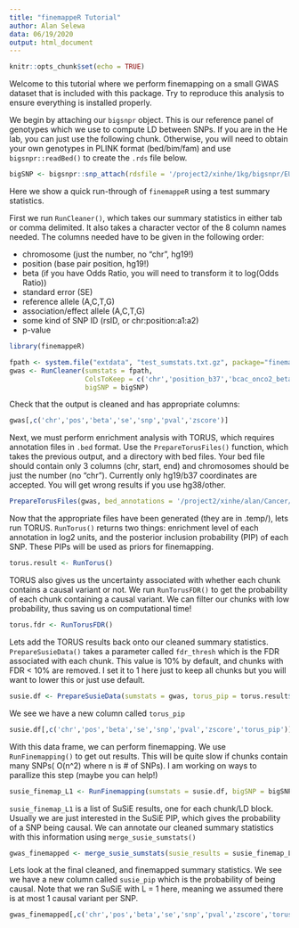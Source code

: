 ```yaml
---
title: "finemappeR Tutorial"
author: Alan Selewa
data: 06/19/2020
output: html_document
---
```


```r
knitr::opts_chunk$set(echo = TRUE)
```

Welcome to this tutorial where we perform finemapping on a small GWAS dataset that is included with this package. Try to reproduce this analysis to ensure everything is installed properly.

We begin by attaching our `bigsnpr` object. This is our reference panel of genotypes which we use to compute LD between SNPs. If you are in the He lab, you can just use the following chunk. Otherwise, you will need to obtain your own genotypes in PLINK format (bed/bim/fam) and use `bigsnpr::readBed()` to create the `.rds` file below.

```r
bigSNP <- bigsnpr::snp_attach(rdsfile = '/project2/xinhe/1kg/bigsnpr/EUR_variable_1kg.rds')
```


Here we show a quick run-through of `finemappeR` using a test summary statistics.

First we run `RunCleaner()`, which takes our summary statistics in either tab or comma delimited. It also takes a character vector of the 8 column names needed. The columns needed have to be given in the following order:  
  
* chromosome (just the number, no "chr", hg19!)  
* position (base pair position, hg19!)  
* beta (if you have Odds Ratio, you will need to transform it to log(Odds Ratio))  
* standard error (SE)  
* reference allele (A,C,T,G)  
* association/effect allele (A,C,T,G)  
* some kind of SNP ID (rsID, or chr:position:a1:a2)  
* p-value  
  
```r
library(finemappeR)

fpath <- system.file("extdata", "test_sumstats.txt.gz", package="finemappeR")
gwas <- RunCleaner(sumstats = fpath, 
                   ColsToKeep = c('chr','position_b37','bcac_onco2_beta','bcac_onco2_se','a0','a1','phase3_1kg_id','bcac_onco2_P1df_Wald'),
                   bigSNP = bigSNP)
```

Check that the output is cleaned and has appropriate columns:

```r
gwas[,c('chr','pos','beta','se','snp','pval','zscore')]
```


Next, we must perform enrichment analysis with TORUS, which requires annotation files in `.bed` format. Use the `PrepareTorusFiles()` function, which takes the previous output, and a directory with bed files. Your bed file should contain only 3 columns (chr, start, end) and chromosomes should be just the number (no "chr"). Currently only hg19/b37 coordinates are accepted. You will get wrong results if you use hg38/other.

```r
PrepareTorusFiles(gwas, bed_annotations = '/project2/xinhe/alan/Cancer/GERMLINE/ANNOTATIONS/TEST/')
```

Now that the appropriate files have been generated (they are in .temp/), lets run TORUS. `RunTorus()` returns two things: enrichment level of each annotation in log2 units, and the posterior inclusion probability (PIP) of each SNP. These PIPs will be used as priors for finemapping.

```r
torus.result <- RunTorus()
```

TORUS also gives us the uncertainty associated with whether each chunk contains a causal variant or not. We run `RunTorusFDR()` to get the probability of each chunk containing a causal variant. We can filter our chunks with low probability, thus saving us on computational time!

```r
torus.fdr <- RunTorusFDR()
```

Lets add the TORUS results back onto our cleaned summary statistics. `PrepareSusieData()` takes a parameter called `fdr_thresh` which is the FDR associated with each chunk. This value is 10% by default, and chunks with FDR < 10% are removed. I set it to 1 here just to keep all chunks but you will want to lower this or just use default.

```r
susie.df <- PrepareSusieData(sumstats = gwas, torus_pip = torus.result$snp_pip, torus_fdr = torus.fdr, fdr_thresh = 1)
```

We see we have a new column called `torus_pip` 

```r
susie.df[,c('chr','pos','beta','se','snp','pval','zscore','torus_pip')]
```

With this data frame, we can perform finemapping. We use `RunFinemapping()` to get out results. This will be quite slow if chunks contain many SNPs( O(n^2) where n is # of SNPs). I am working on ways to parallize this step (maybe you can help!)

```r
susie_finemap_L1 <- RunFinemapping(sumstats = susie.df, bigSNP = bigSNP)
```

`susie_finemap_L1` is a list of SuSiE results, one for each chunk/LD block. Usually we are just interested in the SuSiE PIP, which gives the probability of a SNP being causal. We can annotate our cleaned summary statistics with this information using `merge_susie_sumstats()`

```r
gwas_finemapped <- merge_susie_sumstats(susie_results = susie_finemap_L1, sumstats = susie.df)
```

Lets look at the final cleaned, and finemapped summary statistics. We see we have a new column called `susie_pip` which is the probability of being causal. Note that we ran SuSiE with L = 1 here, meaning we assumed there is at most 1 causal variant per SNP.

```r
gwas_finemapped[,c('chr','pos','beta','se','snp','pval','zscore','torus_pip','susie_pip')]
```


